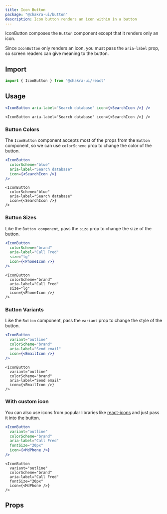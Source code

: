 ```yaml
---
title: Icon Button
package: "@chakra-ui/button"
description: Icon button renders an icon within in a button
---
```


IconButton composes the `Button` component except that it renders only an icon.

Since `IconButton` only renders an icon, you must pass the `aria-label` prop, so
screen readers can give meaning to the button.

## Import

```js
import { IconButton } from "@chakra-ui/react"
```

## Usage

```jsx
<IconButton aria-label="Search database" icon={<SearchIcon />} />
```

```tsx
<IconButton aria-label="Search database" icon={<SearchIcon />} />
```

### Button Colors

The `IconButton` component accepts most of the props from the `Button`
component, so we can use `colorScheme` prop to change the color of the button.

```jsx
<IconButton
  colorScheme="blue"
  aria-label="Search database"
  icon={<SearchIcon />}
/>
```

```tsx
<IconButton
  colorScheme="blue"
  aria-label="Search database"
  icon={<SearchIcon />}
/>
```

### Button Sizes

Like the `Button component`, pass the `size` prop to change the size of the
button.

```jsx
<IconButton
  colorScheme="brand"
  aria-label="Call Fred"
  size="lg"
  icon={<PhoneIcon />}
/>
```

```tsx
<IconButton
  colorScheme="brand"
  aria-label="Call Fred"
  size="lg"
  icon={<PhoneIcon />}
/>
```

### Button Variants

Like the `Button` component, pass the `variant` prop to change the style of the
button.

```jsx
<IconButton
  variant="outline"
  colorScheme="brand"
  aria-label="Send email"
  icon={<EmailIcon />}
/>
```

```tsx
<IconButton
  variant="outline"
  colorScheme="brand"
  aria-label="Send email"
  icon={<EmailIcon />}
/>
```

### With custom icon

You can also use icons from popular libraries like
[react-icons](https://react-icons.github.io/react-icons/) and just pass it into
the button.

```jsx
<IconButton
  variant="outline"
  colorScheme="brand"
  aria-label="Call Fred"
  fontSize="20px"
  icon={<MdPhone />}
/>
```

```tsx
<IconButton
  variant="outline"
  colorScheme="brand"
  aria-label="Call Fred"
  fontSize="20px"
  icon={<MdPhone />}
/>
```

## Props

<PropsTable of="IconButton" />
